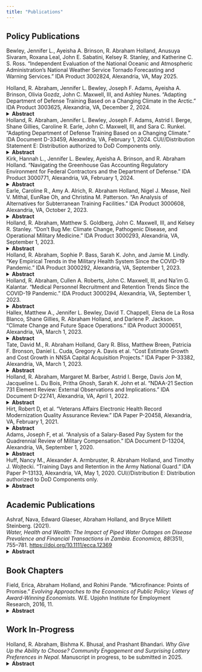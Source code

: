 ```yaml
---
title: "Publications"
---
```


## Policy Publications

Bewley, Jennifer L., Ayeisha A. Brinson, R. Abraham Holland, Anusuya Sivaram, Roxana Leal, John E. Sabatini, Kelsey R. Stanley, and Katherine C. S. Ross. “Independent Evaluation of the National Oceanic and Atmospheric Administration’s National Weather Service Tornado Forecasting and Warning Services.” IDA Product 3002824, Alexandria, VA, May 2025.

Holland, R. Abraham, Jennifer L. Bewley, Joseph F. Adams, Ayeisha A. Brinson, Olivia Gozdz, John C. Maxwell, III, and Ashley Nunes. “Adapting Department of Defense Training Based on a Changing Climate in the Arctic.” IDA Product 3003625, Alexandria, VA, December 2, 2024. 
<details>
<summary><strong>Abstract</strong></summary>
This study identified potential impacts on the Department of Defense (DoD) training enterprise driven by projected changes in the Arctic by 2050. The Institute for Defense Analyses’ approach emphasized combining existing climate models with established military doctrine. We also focused on two specific areas of interest: off-road mobility and Alaskan wildfires. In terms of off-road mobility, we used the European High North as a case study. Projected changes in summer precipitation patterns and soil moisture result in off-road mobility improvements near the Russian-Finnish border, and deterioration in nearby Norwegian and Swedish regions. Operationally, these trends indicate greater off-road flexibility in border regions, while potential overland logistics support areas experience greater reliance on existing road networks and increased risk of airhead congestion (reduced off-road mobility in the areas near existing airfields). Therefore, combining data collection with summer training exercises that have off-road mobility requirements may yield additional value in preparing for future operating conditions.

Alaskan wildfire trends may also have operational implications, with research pointing to increases in wildfire frequency and severity. There is also no indication that the wildfire management investments required to reverse trends back to historic levels are forthcoming. As a consequence, research that models resource demand as a function of wildfire intensity, severity, and proximity to DoD equities may be valuable to the DoD training enterprise. We are aware of no research that combines climate projections with wildfire-driven demand for DoD manpower or materiel—demand that could divert resources away from regular operations and training activities and limit access to training ranges as wildfires. Increasing wildfire risks may require greater reliance on virtual and constructive training. To the extent that virtual and constructive methods are realistic to accomplish mission essential tasks and available for military organizations training in the Arctic, this may be a viable adaptation in response to increasing wildfire activity.

Full paper classified CUI//NOFORN.
</details>

Holland, R. Abraham, Jennifer L. Bewley, Joseph F. Adams, Astrid I. Berge, Shane Gillies, Caroline R. Earle, John C. Maxwell, III, and Sara C. Runkel. “Adapting Department of Defense Training Based on a Changing Climate.” IDA Document D-33459, Alexandria, VA, February 1, 2024. CUI//Distribution Statement E: Distribution authorized to DoD Components only.
<details>
<summary><strong>Abstract</strong></summary>
This study aimed to identify Department of Defense (DoD) training gaps driven by a changing climate. IDA’s approach emphasized using existing climate models and established military doctrine to project how climate change will affect selected DoD operations, equipment, and training. Our analysis used the U.S. Marine Corps III Marine Expeditionary Force 31st Marine Expeditionary Unit (31st MEU) as a case study; it indicated live exercise coverage gaps across the range of current and expected future environmental conditions. We also identified additional operational implications for the 31st MEU’s ability to conduct amphibious operations in an important training location (Luzon, Philippines) by 2050. All of the analyses conducted in this project can be replicated and extended to other climate hazards, geographic regions, or unit types.
</details>

Kirk, Hannah L., Jennifer L. Bewley, Ayeisha A. Brinson, and R. Abraham Holland. “Navigating the Greenhouse Gas Accounting Regulatory Environment for Federal Contractors and the Department of Defense.” IDA Product 3000771, Alexandria, VA, February 1, 2024. 
<details>
<summary><strong>Abstract</strong></summary>
Recent presidential executive orders have mandated federal agencies, including the Department of Defense, to disclose and reduce their own greenhouse gas (GHG) emissions, and to reduce emissions through the procurement process by including reporting requirements for federal contractors. In November 2022, federal agencies began the rulemaking process to amend the Federal Acquisition Regulation. The proposed change would require significant contractors to use existing, non-governmental standards in their GHG disclosures. This paper outlines key terms, standards, and issues associated with GHG accounting and reporting, as well as identified areas for further research. [(Paper)](https://idalink.org/3000771-LP)
</details>

Earle, Caroline R., Amy A. Alrich, R. Abraham Holland, Nigel J. Mease, Neil V. Mithal, EunRae Oh, and Christina M. Patterson. “An Analysis of Alternatives for Subterranean Training Facilities.” IDA Product 3000608, Alexandria, VA, October 2, 2023. 
<details>
<summary><strong>Abstract</strong></summary>
An Analysis of Alternatives study on subterranean (SbT) training facilities to inform DOD program and budget decisions to establish an enduring joint training venue that replicates “deep” Category Three (Cat 3) underground military facilities, in order to support Joint interoperable training and full-scale mission rehearsals to address growing SbT threats.

Full paper classified SECRET//FGI KOR//NOFORN.
</details>

Holland, R. Abraham, Matthew S. Goldberg, John C. Maxwell, III, and Kelsey R. Stanley. “Don't Bug Me: Climate Change, Pathogenic Disease, and Operational Military Medicine.” IDA Product 3000293, Alexandria, VA, September 1, 2023.
<details>
<summary><strong>Abstract</strong></summary>
The Department of Defense (DoD) has developed several taxonomies of ‘important’ medical conditions with regard to (1) planning for military medical research investments; (2) planning for medical care delivered in the wartime theater; and (3) anticipating medical conditions requiring evacuation from the theater. The civilian scientific literature contains many examples of medical conditions for which incidence may change in light of a variety of climatic trends. This paper links that civilian literature to each of the DoD taxonomies to determine how operational military medicine might be affected by a changing climate.
</details>

Holland, R. Abraham, Sophie P. Bass, Sarah K. John, and Jamie M. Lindly. “Key Empirical Trends in the Military Health System Since the COVID-19 Pandemic.” IDA Product 3000292, Alexandria, VA, September 1, 2023.
<details>
<summary><strong>Abstract</strong></summary>
The interdependencies of purchased and direct care available to MHS beneficiaries was never more pronounced than during the pandemic. This paper examines care shifts in outpatient, inpatient, and cost across purchased and direct care delivery sources before and after the COVID-19 pandemic. The paper concludes by considering the implications of the shifts observed on future cost growth and medical force readiness challenges to the department.
</details>

Holland, R. Abraham, Cullen A. Roberts, John C. Maxwell, III, and Na'im G. Kalantar. “Medical Personnel Recruitment and Retention Trends Since the COVID-19 Pandemic.” IDA Product 3000294, Alexandria, VA, September 1, 2023.
<details>
<summary><strong>Abstract</strong></summary>
We document historical trends in active component medical personnel inventory; in addition, we provide if-trends-continue projections of medical personnel inventory, discussing potential implications. To better focus on problem areas, we split analyses into subgroups defined by personnel class, Service, and seniority. These analyses indicate that medical personnel shortfalls are concentrated in the enlisted personnel and are driven by accession shortfalls; findings for medical personnel closely mirror those for personnel across all occupations. Projections indicate that personnel inventory is unlikely to recover for several years even with a rapid improvement in the recruiting market. This problem is more acute for the Army. Projections also indicate that enlisted shortfalls will impact senior enlisted end strength later in the decade.
</details>

Hallex, Matthew A., Jennifer L. Bewley, David T. Chappell, Elena de La Rosa Blanco, Shane Gillies, R. Abraham Holland, and Darlene P. Jackson. “Climate Change and Future Space Operations.” IDA Product 3000651, Alexandria, VA, March 1, 2023.
<details>
<summary><strong>Abstract</strong></summary>
This study explores the implications of climate change for space policy and other national security space equities including risks to DoD space missions, constraints on space operations form future climate policy, and new missions that could be addressed as part of DoD’s response to climate change. The study identifies the principal risks climate change poses to space operations as hazards to installations and infrastructure. The study identifies a high degree of scientific and technical uncertainty that will likely constrain domestic and international climate policy applying to space in the near-term. The study also identifies opportunities to engage with interagency and international partners on climate topics that could also be leveraged to build support for other DoD space policy equities.
</details>

Tate, David M., R. Abraham Holland, Gary R. Bliss, Matthew Breen, Patricia F. Bronson, Daniel L. Cuda, Gregory A. Davis et al. “Cost Estimate Growth and Cost Growth in NNSA Capital Acquisition Projects.” IDA Paper P-33382, Alexandria, VA, March 1, 2023.
<details>
<summary><strong>Abstract</strong></summary>
IDA was asked to perform an independent review of National Nuclear Security Administration (NNSA) capital acquisition project costs and early-stage cost estimation. IDA’s methodology included examining historical project estimates and outcomes, comparing NNSA policy and practices with those of peer organizations, and performing a root cause analysis of the High Explosive Synthesis, Formulation, and Production project. These examinations yielded a number of high-level findings, which ranged across the entire capital acquisition lifecycle, related to areas of strength and areas in need of improvement. On the basis of these findings, IDA identified actionable planning, programming, budgeting, and evaluation process improvements across the project lifecycle. IDA recommends that NNSA reconsider how Critical Decision Zero estimates are used internally, as well as the degree to which these estimates are made visible outside of the agency. Further, IDA recommends that NNSA establish and enforce reliable cost estimation practices across and within each lifecycle phase in order to support more comprehensive, well-documented, and accurate estimates. IDA has provided a detailed set of specific implementation recommendations in the main body and appendices of this analysis.
</details>


Holland, R. Abraham, Margaret M. Barber, Astrid I. Berge, Davis Jon M, Jacqueline L. Du Bois, Pritha Ghosh, Sarah K. John et al. “NDAA-21 Section 731 Element Review: External Observations and Implications.” IDA Document D-22741, Alexandria, VA, April 1, 2022. 
<details>
<summary><strong>Abstract</strong></summary>
This analysis by the Institute for Defense Analyses (IDA) supports a broader study required by Section 731 of the National Defense Authorization Act for Fiscal Year 2021. We conducted an independent assessment of pandemic-inspired trends outside the Military Health System (MHS) across 11 congressionally mandated focus areas. The IDA team identified 30 potential implications of civilian trends for the MHS through reviewing news reports, academic publications, public policies, and empirical data sources. When viewing all 30 potential implications as a whole, 3 common themes emerged. First, the rapid adoption of telehealth has affected health care far beyond how it is delivered. Second, the coronavirus disease 2019 (COVID-19) pandemic has also been a shock to institutions’ needs for data and rapid decision-making. Third, the MHS has a unique combination of global scope and integration. As a consequence, the MHS may be exposed to unique risks, compensate for civilian weaknesses, or benefit from disruptions within the civilian healthcare system caused by the COVID-19 pandemic. Further study of the 30 potential implications, or a more focused and comprehensive analysis of these 3 common themes, may help MHS leadership navigate this period of incredible change and challenge brought by the COVID-19 pandemic.

Full paper classified Distribution D: Distribution authorized to U.S. Government agencies and their contractors.
</details>

Hirt, Robert D, et al. “Veterans Affairs Electronic Health Record Modernization Quality Assurance Review.” IDA Paper P-20458, Alexandria, VA, February 1, 2021.
<details>
<summary><strong>Abstract</strong></summary>
In March 2020, the Department of Veterans Affairs (VA) Office of Enterprise Integration (OEI) asked the Institute for Defense Analyses (IDA), on behalf of the VA Deputy Secretary, to provide the first quality assurance review (QAR) of the Electronic Health Record modernization (EHRM) program. The goals of the QAR were to (1) provide an external, independent technical and managerial assessment, and (2) assess both government and contractor processes related to the VA’s EHRM program. The Deputy Secretary accepted all seven IDA recommendations from the baseline assessment. The level of the recommendations varied from enterprise-level recommendations regarding governance, creating enterprise goals for the program, and stakeholder engagement to program-level recommendations involving schedule and risk management. In this report, the IDA team documents its assessment across five focus areas: Leadership and Governance, Planning and Evaluation, Change Management, Data and Accessibility, and Contract Management.
</details>

Adams, Joseph F, et al. “Analysis of a Salary-Based Pay System for the Quadrennial Review of Military Compensation.” IDA Document D-13204, Alexandria, VA, September 1, 2020.
<details>
<summary><strong>Abstract</strong></summary>
This paper supports the goal of the Quadrennial Review of Military Compensation (QRMC) of understanding how a compensation system that combines basic pay, housing, and subsistence allowances into a single taxable “salary” would affect Service members’ earnings and behavior. This paper also considers the readiness, cost, and tax-revenue implications of such a system. We undertook three lines of effort. First, we modeled the after-tax income effects of transitioning to a salary system. We found that any salary system that maintains constant Federal Government costs will reduce Service members’ aggregate after-tax income. Second, we used econometric models to estimate the likely responses of Service members to changes in after-tax income. We found no significant effect of state military tax exemptions on retention, suggesting that other factors are more influential than raw compensation changes. Third, we conducted focus groups with 740 Service members in every Service by visiting Active and Reserve Component installations in four states. Service members generally expressed strong skepticism of major restructuring of military compensation systems; they view the current system as imperfect, but “fair enough.” Finally, we discuss other possible mechanisms—short of adopting a salary system—that could improve the efficiency and fairness of the current system.
</details>

Huff, Nancy M., Alexander A. Armbruster, R. Abraham Holland, and Timothy J. Wojtecki. “Training Days and Retention in the Army National Guard.” IDA Paper P-13133, Alexandria, VA, May 1, 2020. CUI//Distribution E: Distribution authorized to DoD Components only.
<details>
<summary><strong>Abstract</strong></summary>
As the Army National Guard (ARNG) has become increasingly more operational, concern has grown that increasing training requirements could cause retention challenges, particularly in the wake of recommendations from the National Commission on the Future of the Army in 2016 that ARNG units be integrated even more into the operational force structure. In this paper, we investigate the effect of the requirements for a more operational ARNG by answering two sets of questions: (1) What have the training requirements been recently for ARNG units and individual soldiers and to what extent are these training requirements projected to increase in the next five years? (2) What effect does increasing training requirements have on retention? We find that programmed unit training levels are not projected to rise beyond recent historical averages through fiscal year 2023. Using an instrumental variables methodology, we estimate only modest effects of training days on retention. We estimate the largest negative effects for Brigade Combat Teams (BCTs) where each additional training day per year reduces one-year retention by an estimated 0.63 percentage points—or about 75 personnel out of 5,978 exiting within one year in response to a two-day increase in average training requirements for all BCT units.
</details>

## Academic Publications
Ashraf, Nava, Edward Glaeser, Abraham Holland, and Bryce Millett Steinberg. (2021).  
*Water, Health and Wealth: The Impact of Piped Water Outages on Disease Prevalence and Financial Transactions in Zambia.* _Economica, 88_(351), 755–781. [https://doi.org/10.1111/ecca.12369](https://doi.org/10.1111/ecca.12369)
<details>
<summary><strong>Abstract</strong></summary>
Providing clean water requires maintenance, as well as the initial connections that are typically measured. Frequently, the water supply fails in the developing world, especially when users do not pay the marginal cost of water. This paper uses the timing of frequent, unexpected water service outages in Lusaka, Zambia to identify the short-term impacts of piped water access on contagious disease, economic activity and time use. We use microdata from the primary water utility in the city on the timing and location of supply complaints to identify outages, matched to extensive administrative data across the city. Conditional on fixed effects for time and water service district within Lusaka, we find that increases in outages are associated with increased incidence of diarrhoeal disease, upper respiratory infections, typhoid fever and measles. We match outages to geolocated microdata on financial transactions from the largest mobile money provider in Zambia, and find that outages cause a reduction in financial transactions. Outages also increase the time that young girls spend at their chores, possibly at the expense of time that they spend doing schoolwork. Imperfect infrastructure appears to burden the poor in ways that go far beyond obvious health consequences.
</details>

## Book Chapters
Field, Erica, Abraham Holland, and Rohini Pande. "Microfinance: Points of Promise." *Evolving Approaches to the Economics of Public Policy: Views of Award-Winning Economists.* W.E. Upjohn Institute for Employment Research, 2016, 11.
<details>
<summary><strong>Abstract</strong></summary>
A majority of the world’s impoverished lack adequate access to financial services. Typically, formal banks do not target the poor because lending without collateral is considered too risky. Poor households seeking credit are subsequently forced into informal markets where the prices are high, the quantities limited, and the methods of insuring repayment can be brutal.
</details>

## Work In-Progress
Holland, R. Abraham, Bishma K. Bhusal, and Prashant Bhandari. *Why Give Up the Ability to Choose? Community Engagement and Surprising Lottery Preferences in Nepal.* Manuscript in progress, to be submitted in 2025. 
<details>
<summary><strong>Abstract</strong></summary>
In theory, individuals should prefer a choice-based lottery (random serial dictatorship) to a uniform random lottery for allocating private goods.  However, data from potential beneficiaries of a Nepalese land allocation program show that almost half of participants prefer uniform random allocation. We observe this fact in both a field laboratory experiment and a randomized high-stakes policy intervention.  In the lab-in-the-field game, participants choose between two lottery mechanisms. By randomizing cash prizes and game anonymity, we test a broad range of explanations.  We find no evidence for lack of comprehension, risk aversion, social pressure, and altruism as potential explanations. At the same time, we find evidence that participants respond, on the margin, to changes in the expected benefits between mechanisms.  In our second experiment, we use an information intervention to influence mechanism preferences outside of a laboratory.   Our findings indicate that information on preference heterogeneity can affect individual mechanism preferences.
</details>
